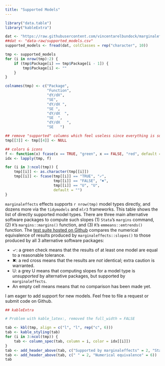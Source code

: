 ```yaml
---
title: "Supported Models"
---
```


```r
library("data.table")
library("kableExtra")

dat <- "https://raw.githubusercontent.com/vincentarelbundock/marginaleffects/main/data-raw/supported_models.csv"
##dat <- "data-raw/supported_models.csv"
supported_models <- fread(dat, colClasses = rep("character", 10))

tmp <- supported_models
for (i in nrow(tmp):2) {
    if (tmp$Package[i] == tmp$Package[i - 1]) {
        tmp$Package[i] <- ""
    }
}

colnames(tmp) <- c("Package",
                   "Function",
                   "dY/dX",
                   "SE",
                   "dY/dX ",
                   "SE ",
                   "dY/dX  ",
                   "SE  ",
                   "dY/dX   ",
                   "SE   ")

## remove "supported" columns which feel useless since everything is supported
tmp[[3]] <- tmp[[4]] <- NULL

## colors & icons
f <- function(x) fcase(x == TRUE, "green", x == FALSE, "red", default = "gray")
idx <- lapply(tmp, f)

for (i in 3:ncol(tmp)) {
    tmp[[i]] <- as.character(tmp[[i]])
    tmp[[i]] <- fcase(tmp[[i]] == "TRUE", "✓",
                      tmp[[i]] == "FALSE", "✖",
                      tmp[[i]] == "U", "U",
                      default = "")
}
```

`marginaleffects` effects supports `r nrow(tmp)` model types directly, and dozens more via the `tidymodels` and `mlr3` frameworks. This table shows the list of directly supported model types. There are three main alternative software packages to compute such slopes (1) `Stata`'s `margins` command, (2) `R`'s `margins::margins()`  function, and (3) `R`'s `emmeans::emtrends()` function. The [test suite hosted on Github](https://github.com/vincentarelbundock/marginaleffects/tree/main/inst/tinytest) compares the numerical equivalence of results produced by `marginaleffects::slopes()` to those produced by all 3 alternative software packages:

* ✓: a green check means that the results of at least one model are equal to a reasonable tolerance.
* ✖: a red cross means that the results are *not* identical; extra caution is warranted.
* U: a grey U means that computing slopes for a model type is *unsupported* by alternative packages, but supported by `marginaleffects`.
* An empty cell means means that no comparison has been made yet.

I am eager to add support for new models. Feel free to file a request or submit code on Github.

```r
## kableExtra

# Problem with kable_latex:, removed the full_width = FALSE

tab <- kbl(tmp, align = c("l", "l", rep("c", 6)))
tab <- kable_styling(tab)
for (i in 3:ncol(tmp)) {
    tab <- column_spec(tab, column = i, color = idx[[i]])
}
tab <- add_header_above(tab, c("Supported by marginaleffects" = 2, "Stata" = 2, "margins" = 2, "emtrends" = 2))
tab <- add_header_above(tab, c(" " = 2, "Numerical equivalence" = 6))
tab
```
